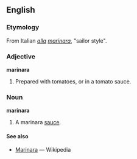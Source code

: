 ==English==

===Etymology===
From Italian ''[[alla]] [[marinaro|marinara]]'', "sailor style".

===Adjective===
'''marinara'''
# Prepared with tomatoes, or in a tomato sauce.

===Noun===
'''marinara'''
# A marinara [[sauce]].

====See also====
*[[w:Marinara|Marinara]] — Wikipedia